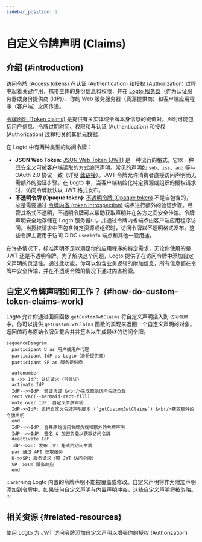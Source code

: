 ```yaml
---
sidebar_position: 2
---
```


# 自定义令牌声明 (Claims)

## 介绍 \{#introduction}

[访问令牌 (Access tokens)](https://auth.wiki/access-token) 在认证 (Authentication) 和授权 (Authorization) 过程中起着关键作用，携带主体的身份信息和权限，并在 [Logto 服务器](/concepts/core-service)（作为认证服务器或身份提供商 (IdP)）、你的 Web 服务服务器（资源提供商）和客户端应用程序（客户端）之间传递。

[令牌声明 (Token claims)](https://auth.wiki/claim) 是提供有关实体或令牌本身信息的键值对。声明可能包括用户信息、令牌过期时间、权限和与认证 (Authentication) 和授权 (Authorization) 过程相关的其他元数据。

在 Logto 中有两种类型的访问令牌：

- **JSON Web Token:** [JSON Web Token (JWT)](https://auth.wiki/jwt) 是一种流行的格式，它以一种既安全又可被客户端读取的方式编码声明。常见的声明如 `sub`、`iss`、`aud` 等与 OAuth 2.0 协议一致（详见 [此链接](https://datatracker.ietf.org/doc/html/rfc7519#section-4)）。JWT 令牌允许消费者直接访问声明而无需额外的验证步骤。在 Logto 中，当客户端初始化特定资源或组织的授权请求时，访问令牌默认以 JWT 格式发布。
- **不透明令牌 (Opaque token):** [不透明令牌 (Opaque token)](http://localhost:3000/concepts/opaque-token) 不是自包含的，总是需要通过 [令牌内省 (token introspection)](https://auth.wiki/token-introspection) 端点进行额外的验证步骤。尽管其格式不透明，不透明令牌可以帮助获取声明并在各方之间安全传输。令牌声明安全地存储在 Logto 服务器中，并通过令牌内省端点由客户端应用程序访问。当授权请求中不包含特定资源或组织时，访问令牌以不透明格式发布。这些令牌主要用于访问 OIDC `userinfo` 端点和其他一般用途。

在许多情况下，标准声明不足以满足你的应用程序的特定需求，无论你使用的是 JWT 还是不透明令牌。为了解决这个问题，Logto 提供了在访问令牌中添加自定义声明的灵活性。通过此功能，你可以包含业务逻辑的附加信息，所有信息都在令牌中安全传输，并在不透明令牌的情况下通过内省检索。

## 自定义令牌声明如何工作？ \{#how-do-custom-token-claims-work}

Logto 允许你通过回调函数 `getCustomJwtClaims` 将自定义声明插入到 `访问令牌` 中。你可以提供 `getCustomJwtClaims` 函数的实现来返回一个自定义声明的对象。返回值将与原始令牌负载合并并签名以生成最终的访问令牌。

```mermaid
sequenceDiagram
  participant U as 用户或用户代理
  participant IdP as Logto（身份提供商）
  participant SP as 服务提供商

  autonumber
  U ->> IdP: 认证请求（带凭证）
  activate IdP
  IdP-->>IdP: 验证凭证 &<br/>生成原始访问令牌负载
  rect var(--mermaid-rect-fill)
  note over IdP: 自定义令牌声明
  IdP->>IdP: 运行自定义令牌声明脚本 (`getCustomJwtClaims`) &<br/>获取额外的令牌声明
  end
  IdP-->>IdP: 合并原始访问令牌负载和额外的令牌声明
  IdP-->>IdP: 签名 & 加密负载以获取访问令牌
  deactivate IdP
  IdP-->>U: 发布 JWT 格式的访问令牌
  par 通过 API 获取服务
  U->>SP: 服务请求（带 JWT 访问令牌）
  SP-->>U: 服务响应
  end
```

:::warning
Logto 内置的令牌声明不能被覆盖或修改。自定义声明将作为附加声明添加到令牌中。如果任何自定义声明与内置声明冲突，这些自定义声明将被忽略。
:::

## 相关资源 \{#related-resources}

<Url href="https://blog.logto.io/glance-on-custom-jwt-access-token-claims">
  使用 Logto 为 JWT 访问令牌添加自定义声明以增强你的授权 (Authorization)
</Url>
